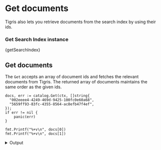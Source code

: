 
# Get documents

Tigris also lets you retrieve documents from the search index by using their ids.

### Get Search Index instance

<CodeBlock language="ts">{getSearchIndex}</CodeBlock>

## Get documents

The `Get` accepts an array of document ids and fetches the relevant documents
from Tigris. The returned array of documents maintains the same order as the given ids.

```golang
docs, err := catalog.Get(ctx, []string{
  "002eeee4-4249-469d-9425-100fc0e60a68",
  "5659ff93-83fc-4355-8564-ac8efb47f4ef",
});
if err != nil {
	panic(err)
}

fmt.Printf("%+v\n", docs[0])
fmt.Printf("%+v\n", docs[1])
```

<details>
  <summary>Output</summary>

```
{Brand:adidas Id:9d9cf678-4441-4d0e-ba1f-f19cf490a6dc Labels:shoes Name:sneakers shoes Popularity:10 Price:40 Review:{Author:olivia Rating:9}}
{Brand:coach Id:3fcec3b1-05b8-48ef-add1-9358a0c59f55 Labels:purses Name:sling bag Popularity:9 Price:75 Review:{Author:alice Rating:9.2}}
```

</details>
